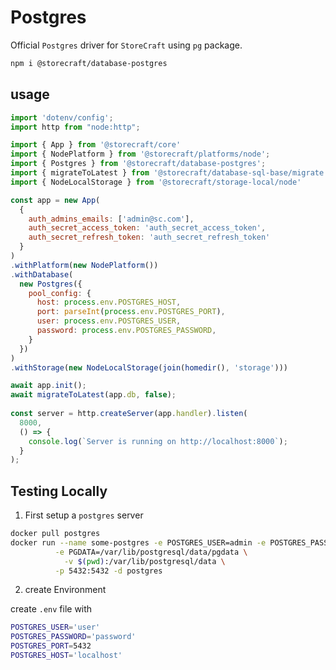 # Post**gres**

Official `Postgres` driver for `StoreCraft` using `pg` package.

```bash
npm i @storecraft/database-postgres
```

## usage

```js
import 'dotenv/config';
import http from "node:http";

import { App } from '@storecraft/core'
import { NodePlatform } from '@storecraft/platforms/node';
import { Postgres } from '@storecraft/database-postgres';
import { migrateToLatest } from '@storecraft/database-sql-base/migrate.js'
import { NodeLocalStorage } from '@storecraft/storage-local/node'

const app = new App(
  {
    auth_admins_emails: ['admin@sc.com'],
    auth_secret_access_token: 'auth_secret_access_token',
    auth_secret_refresh_token: 'auth_secret_refresh_token'
  }
)
.withPlatform(new NodePlatform())
.withDatabase(
  new Postgres({
    pool_config: {
      host: process.env.POSTGRES_HOST,
      port: parseInt(process.env.POSTGRES_PORT),
      user: process.env.POSTGRES_USER,
      password: process.env.POSTGRES_PASSWORD,
    }
  })
)
.withStorage(new NodeLocalStorage(join(homedir(), 'storage')))

await app.init();
await migrateToLatest(app.db, false);
 
const server = http.createServer(app.handler).listen(
  8000,
  () => {
    console.log(`Server is running on http://localhost:8000`);
  }
); 

```

## Testing Locally

1. First setup a `postgres` server

```zsh
docker pull postgres
docker run --name some-postgres -e POSTGRES_USER=admin -e POSTGRES_PASSWORD=admin \
          -e PGDATA=/var/lib/postgresql/data/pgdata \
	        -v $(pwd):/var/lib/postgresql/data \
          -p 5432:5432 -d postgres
```

2. create Environment

create `.env` file with

```bash
POSTGRES_USER='user'
POSTGRES_PASSWORD='password'
POSTGRES_PORT=5432
POSTGRES_HOST='localhost'
```

